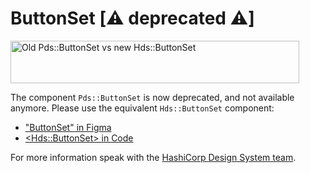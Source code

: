 
<Meta title="Deprecated / ButtonSet (Deprecated)" />

# ButtonSet [⚠️ deprecated ⚠️]

<img alt="Old Pds::ButtonSet vs new Hds::ButtonSet" src={ImageFile} width="462" height="68" />

The component `Pds::ButtonSet` is now deprecated, and not available anymore. Please use the equivalent `Hds::ButtonSet` component:
- ["ButtonSet" in Figma](https://www.figma.com/file/noyY6dUMDYjmySpHcMjhkN/HDS-Product---Components?node-id=2%3A9)
- [&lt;Hds::ButtonSet&gt; in Code](https://design-system-components-hashicorp.vercel.app/components/button-set)

For more information speak with the [HashiCorp Design System team](https://hashicorp.slack.com/archives/C7KTUHNUS).
